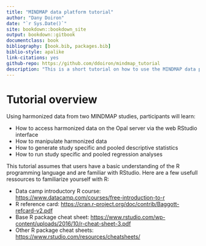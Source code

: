 ```yaml
--- 
title: "MINDMAP data platform tutorial"
author: "Dany Doiron"
date: "`r Sys.Date()`"
site: bookdown::bookdown_site
output: bookdown::gitbook
documentclass: book
bibliography: [book.bib, packages.bib]
biblio-style: apalike
link-citations: yes
github-repo: https://github.com/ddoiron/mindmap_tutorial
description: "This is a short tutorial on how to use the MINDMAP data platform."
---
```


# Tutorial overview
Using harmonized data from two MINDMAP studies, participants will learn:  

 * How to access harmonized data on the Opal server via the web RStudio interface  
 * How to manipulate harmonized data  
 * How to generate study specific and pooled descriptive statistics  
 * How to run study specific and pooled regression analyses 

This tutorial assumes that users have a basic understanding of the R programming language and are familiar with RStudio. Here are a few usefull ressources to familiarize yourself with R:  

 * Data camp introductory R course: <https://www.datacamp.com/courses/free-introduction-to-r>
 * R reference card: <https://cran.r-project.org/doc/contrib/Baggott-refcard-v2.pdf>  
 * Base R package cheat sheet: <https://www.rstudio.com/wp-content/uploads/2016/10/r-cheat-sheet-3.pdf>  
 * Other R package cheat sheets: <https://www.rstudio.com/resources/cheatsheets/>


